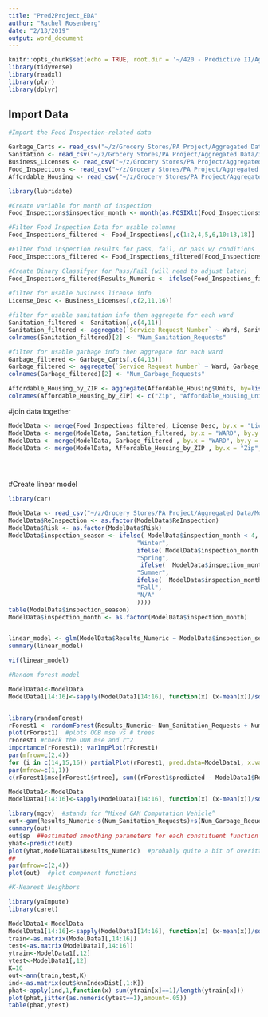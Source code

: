 ```yaml
---
title: "Pred2Project_EDA"
author: "Rachel Rosenberg"
date: "2/13/2019"
output: word_document
---
```


```r
knitr::opts_chunk$set(echo = TRUE, root.dir = '~/420 - Predictive II/Aggregated Data')
library(tidyverse)
library(readxl)
library(plyr)
library(dplyr)
```



## Import Data
```r
#Import the Food Inspection-related data

Garbage_Carts <- read_csv("~/z/Grocery Stores/PA Project/Aggregated Data/311_Service_Requests_-_Garbage_Carts.csv")
Sanitation <- read_csv("~/z/Grocery Stores/PA Project/Aggregated Data/311_Service_Requests_-_Sanitation_Code_Complaints.csv")
Business_Licenses <- read_csv("~/z/Grocery Stores/PA Project/Aggregated Data/Business_Licenses.csv")
Food_Inspections <- read_csv("~/z/Grocery Stores/PA Project/Aggregated Data/Food_Inspections.csv")
Affordable_Housing <- read_csv("~/z/Grocery Stores/PA Project/Aggregated Data/Affordable_Rental_Housing_Developments.csv")

```
```r
library(lubridate)

#Create variable for month of inspection
Food_Inspections$inspection_month <- month(as.POSIXlt(Food_Inspections$`Inspection Date`, format="%m/%d/%Y"))

#Filter Food Inspection Data for usable columns
Food_Inspections_filtered <- Food_Inspections[,c(1:2,4,5,6,10:13,18)]

#Filter food inspection results for pass, fail, or pass w/ conditions
Food_Inspections_filtered <- Food_Inspections_filtered[Food_Inspections_filtered$Results == "Pass" | Food_Inspections_filtered$Results == "Fail" | Food_Inspections_filtered$Results == "Pass w/ Conditions" ,]

#Create Binary Classifyer for Pass/Fail (will need to adjust later)
Food_Inspections_filtered$Results_Numeric <- ifelse(Food_Inspections_filtered$Results =="Fail", 0, 1)
  
#filter for usable business license info
License_Desc <- Business_Licenses[,c(2,11,16)]

#filter for usable sanitation info then aggregate for each ward
Sanitation_filtered <- Sanitation[,c(4,11)]
Sanitation_filtered <- aggregate(`Service Request Number` ~ Ward, Sanitation_filtered, function(x) length(unique(x)))
colnames(Sanitation_filtered)[2] <- "Num_Sanitation_Requests"

#filter for usable garbage info then aggregate for each ward
Garbage_filtered <- Garbage_Carts[,c(4,13)]
Garbage_filtered <- aggregate(`Service Request Number` ~ Ward, Garbage_filtered, function(x) length(unique(x)))
colnames(Garbage_filtered)[2] <- "Num_Garbage_Requests"

Affordable_Housing_by_ZIP <- aggregate(Affordable_Housing$Units, by=list(Category=Affordable_Housing$`Zip Code`), FUN=sum)
colnames(Affordable_Housing_by_ZIP) <- c("Zip", "Affordable_Housing_Units")

```

#join data together
```r

ModelData <- merge(Food_Inspections_filtered, License_Desc, by.x = "License #", by.y = "LICENSE ID")
ModelData <- merge(ModelData, Sanitation_filtered, by.x = "WARD", by.y = "Ward")
ModelData <- merge(ModelData, Garbage_filtered , by.x = "WARD", by.y = "Ward")
ModelData <- merge(ModelData, Affordable_Housing_by_ZIP , by.x = "Zip", by.y = "Zip")





```





#Create linear model
```r
library(car)

ModelData <- read_csv("~/z/Grocery Stores/PA Project/Aggregated Data/ModelData.csv")
ModelData$ReInspection <- as.factor(ModelData$ReInspection)
ModelData$Risk <- as.factor(ModelData$Risk)
ModelData$inspection_season <- ifelse( ModelData$inspection_month < 4,
                                    "Winter",
                                    ifelse( ModelData$inspection_month < 7 & ModelData$inspection_month >= 4,
                                    "Spring",
                                     ifelse(  ModelData$inspection_month < 10 & ModelData$inspection_month >= 7,
                                    "Summer",
                                    ifelse(  ModelData$inspection_month < 13 & ModelData$inspection_month >= 10,
                                    "Fall",
                                    "N/A"
                                    ))))
table(ModelData$inspection_season)
ModelData$inspection_month <- as.factor(ModelData$inspection_month)


linear_model <- glm(ModelData$Results_Numeric ~ ModelData$inspection_season + ModelData$Risk + ModelData$Num_Sanitation_Requests + ModelData$Num_Garbage_Requests + ModelData$PER.CAPITA.INCOME + ModelData$ReInspection + ModelData$Affordable_Housing_Units)
summary(linear_model)

vif(linear_model)

```





```r
#Random forest model

ModelData1<-ModelData
ModelData1[14:16]<-sapply(ModelData1[14:16], function(x) (x-mean(x))/sd(x)) #standardize predictors


library(randomForest)
rForest1 <- randomForest(Results_Numeric~ Num_Sanitation_Requests + Num_Garbage_Requests + Affordable_Housing_Units, data=ModelData1, mtry=3, ntree = 500, nodesize = 3, importance = TRUE)
plot(rForest1)  #plots OOB mse vs # trees
rForest1 #check the OOB mse and r^2
importance(rForest1); varImpPlot(rForest1)
par(mfrow=c(2,4))
for (i in c(14,15,16)) partialPlot(rForest1, pred.data=ModelData1, x.var = names(ModelData1)[i], xlab = names(ModelData1)[i], main=NULL) #creates "partial dependence" plots 
par(mfrow=c(1,1))
c(rForest1$mse[rForest1$ntree], sum((rForest1$predicted - ModelData1$Results_Numeric)^2)/nrow(ModelData1)) #both give the OOB MSE


```





```r
ModelData1<-ModelData
ModelData1[14:16]<-sapply(ModelData1[14:16], function(x) (x-mean(x))/sd(x)) #standardize predictors

library(mgcv)  #stands for “Mixed GAM Computation Vehicle”
out<-gam(Results_Numeric~s(Num_Sanitation_Requests)+s(Num_Garbage_Requests)+s(Affordable_Housing_Units), data=ModelData1, family=binomial(), sp=c(-1,-1,-1)) 
summary(out)
out$sp  ##estimated smoothing parameters for each constituent function 
yhat<-predict(out)
plot(yhat,ModelData1$Results_Numeric)  #probably quite a bit of overitting
##
par(mfrow=c(2,4))
plot(out)  #plot component functions
```


```r
#K-Nearest Neighbors

library(yaImpute)
library(caret)

ModelData1<-ModelData
ModelData1[14:16]<-sapply(ModelData1[14:16], function(x) (x-mean(x))/sd(x)) #standardize predictors
train<-as.matrix(ModelData1[,14:16])
test<-as.matrix(ModelData1[,14:16])
ytrain<-ModelData1[,12]
ytest<-ModelData1[,12]
K=10
out<-ann(train,test,K)
ind<-as.matrix(out$knnIndexDist[,1:K])
phat<-apply(ind,1,function(x) sum(ytrain[x]==1)/length(ytrain[x]))
plot(phat,jitter(as.numeric(ytest==1),amount=.05))
table(phat,ytest)

```





















